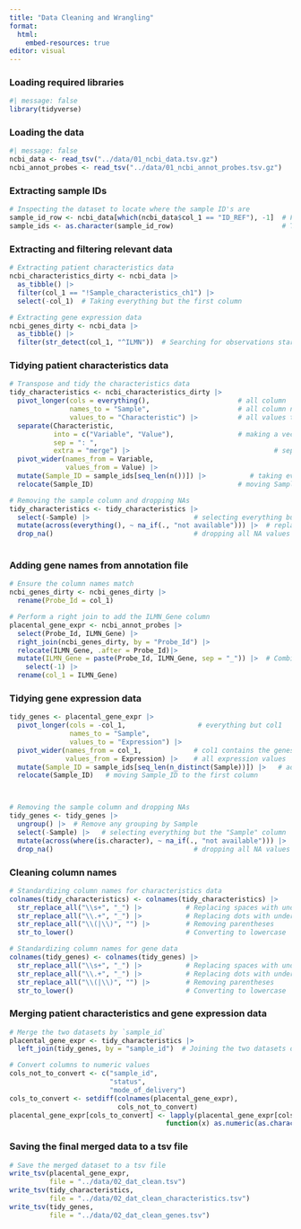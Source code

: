 ```yaml
---
title: "Data Cleaning and Wrangling"
format:
  html:
    embed-resources: true
editor: visual
---
```


### Loading required libraries

```r
#| message: false
library(tidyverse)
```

### Loading the data

```r
#| message: false
ncbi_data <- read_tsv("../data/01_ncbi_data.tsv.gz")
ncbi_annot_probes <- read_tsv("../data/01_ncbi_annot_probes.tsv.gz")
```

### Extracting sample IDs

```r
# Inspecting the dataset to locate where the sample ID's are
sample_id_row <- ncbi_data[which(ncbi_data$col_1 == "ID_REF"), -1]  # Finding all places in col1 that is named ID_REF and extracts all values associated with this observation
sample_ids <- as.character(sample_id_row)                           # Transforming sample_ids to characters
```

### Extracting and filtering relevant data

```r
# Extracting patient characteristics data
ncbi_characteristics_dirty <- ncbi_data |> 
  as_tibble() |> 
  filter(col_1 == "!Sample_characteristics_ch1") |> 
  select(-col_1)  # Taking everything but the first column

# Extracting gene expression data
ncbi_genes_dirty <- ncbi_data |> 
  as_tibble() |> 
  filter(str_detect(col_1, "^ILMN"))  # Searching for observations starting with ILMN in col1

```

### Tidying patient characteristics data

```r
# Transpose and tidy the characteristics data
tidy_characteristics <- ncbi_characteristics_dirty |> 
  pivot_longer(cols = everything(),                      # all column
               names_to = "Sample",                      # all column names to sample
               values_to = "Characteristic") |>          # all values to characteristics
  separate(Characteristic, 
           into = c("Variable", "Value"),                # making a vector to split up into variable and value 
           sep = ": ",
           extra = "merge") |>                                    # separating based on 
  pivot_wider(names_from = Variable, 
              values_from = Value) |> 
  mutate(Sample_ID = sample_ids[seq_len(n())]) |>           # taking everything from sample_ids and puts it into the new Sample_ID column 
  relocate(Sample_ID)                                    # moving Sample_ID to the first column

# Removing the sample column and dropping NAs
tidy_characteristics <- tidy_characteristics |> 
  select(-Sample) |>                          # selecting everything but the "Sample" column
  mutate(across(everything(), ~ na_if(., "not available"))) |>  # replace "not available" with NA
  drop_na()                                   # dropping all NA values
  

```

### Adding gene names from annotation file

```r
# Ensure the column names match
ncbi_genes_dirty <- ncbi_genes_dirty |> 
  rename(Probe_Id = col_1)

# Perform a right join to add the ILMN_Gene column
placental_gene_expr <- ncbi_annot_probes |> 
  select(Probe_Id, ILMN_Gene) |> 
  right_join(ncbi_genes_dirty, by = "Probe_Id") |>
  relocate(ILMN_Gene, .after = Probe_Id)|> 
  mutate(ILMN_Gene = paste(Probe_Id, ILMN_Gene, sep = "_")) |>  # Combine Probe_Id and ILMN_Gene
    select(-1) |>
  rename(col_1 = ILMN_Gene)

```

### Tidying gene expression data

```r
tidy_genes <- placental_gene_expr |> 
  pivot_longer(cols = -col_1,                  # everything but col1
               names_to = "Sample",
               values_to = "Expression") |> 
  pivot_wider(names_from = col_1,             # col1 contains the genes
              values_from = Expression) |>    # all expression values
  mutate(Sample_ID = sample_ids[seq_len(n_distinct(Sample))]) |>   # adding the sample_IDs in a new column
  relocate(Sample_ID)   # moving Sample_ID to the first column



# Removing the sample column and dropping NAs
tidy_genes <- tidy_genes |> 
  ungroup() |>  # Remove any grouping by Sample
  select(-Sample) |>   # selecting everything but the "Sample" column
  mutate(across(where(is.character), ~ na_if(., "not available"))) |>  # replace "not available" with NA
  drop_na()                                   # dropping all NA values


```

### Cleaning column names

```r
# Standardizing column names for characteristics data 
colnames(tidy_characteristics) <- colnames(tidy_characteristics) |> 
  str_replace_all("\\s+", "_") |>           # Replacing spaces with underscores
  str_replace_all("\\.+", "_") |>           # Replacing dots with underscores
  str_replace_all("\\(|\\)", "") |>         # Removing parentheses
  str_to_lower()                            # Converting to lowercase

# Standardizing column names for gene data
colnames(tidy_genes) <- colnames(tidy_genes) |> 
  str_replace_all("\\s+", "_") |>           # Replacing spaces with underscores
  str_replace_all("\\.+", "_") |>           # Replacing dots with underscores
  str_replace_all("\\(|\\)", "") |>         # Removing parentheses
  str_to_lower()                            # Converting to lowercase


```

### Merging patient characteristics and gene expression data

```r
# Merge the two datasets by `sample_id`
placental_gene_expr <- tidy_characteristics |> 
  left_join(tidy_genes, by = "sample_id")  # Joining the two datasets on sample_ID

# Convert columns to numeric values
cols_not_to_convert <- c("sample_id", 
                         "status", 
                         "mode_of_delivery")
cols_to_convert <- setdiff(colnames(placental_gene_expr), 
                           cols_not_to_convert)
placental_gene_expr[cols_to_convert] <- lapply(placental_gene_expr[cols_to_convert], 
                                       function(x) as.numeric(as.character(x)))


```

### Saving the final merged data to a tsv file

```r
# Save the merged dataset to a tsv file
write_tsv(placental_gene_expr,
          file = "../data/02_dat_clean.tsv")
write_tsv(tidy_characteristics,
          file = "../data/02_dat_clean_characteristics.tsv")
write_tsv(tidy_genes,
          file = "../data/02_dat_clean_genes.tsv")

```
